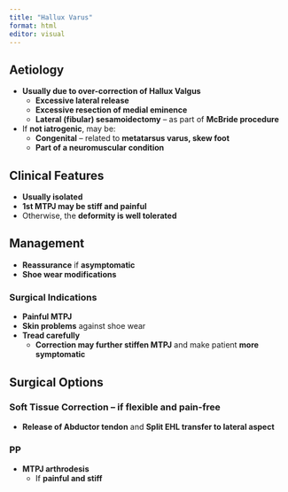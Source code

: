 ```yaml
---
title: "Hallux Varus"
format: html
editor: visual
---
```


## Aetiology
- **Usually due to over-correction of Hallux Valgus**
  - **Excessive lateral release**
  - **Excessive resection of medial eminence**
  - **Lateral (fibular) sesamoidectomy** – as part of **McBride procedure**
- If **not iatrogenic**, may be:
  - **Congenital** – related to **metatarsus varus, skew foot**
  - **Part of a neuromuscular condition**

## Clinical Features
- **Usually isolated**
- **1st MTPJ may be stiff and painful**
- Otherwise, the **deformity is well tolerated**

## Management
- **Reassurance** if **asymptomatic**
- **Shoe wear modifications**

### Surgical Indications
- **Painful MTPJ**
- **Skin problems** against shoe wear
- **Tread carefully**
  - **Correction may further stiffen MTPJ** and make patient **more symptomatic**

## Surgical Options
### Soft Tissue Correction – if flexible and pain-free
- **Release of Abductor tendon** and **Split EHL transfer to lateral aspect**

### PP
- **MTPJ arthrodesis**
  - If **painful and stiff**
